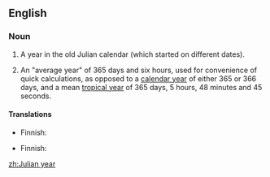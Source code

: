 ==English==
{{wikipedia}}

===Noun===
{{en-noun}}

# {{lb|en|historical}} A year in the old Julian calendar (which started on different dates).
# {{lb|en|astronomy}} An "average year" of 365 days and six hours, used for convenience of quick calculations, as opposed to a [[calendar year]] of either 365 or 366 days, and a mean [[tropical year]] of 365 days, 5 hours, 48 minutes and 45 seconds.

====Translations====
{{trans-top|year in Julian calendar}}
* Finnish: {{t|fi|[[juliaaninen]] [[vuosi]]}}
{{trans-mid}}
{{trans-bottom}}

{{trans-top|average year}}
* Finnish: {{t|fi|[[juliaaninen]] [[vuosi]]}}
{{trans-mid}}
{{trans-bottom}}

[[zh:Julian year]]